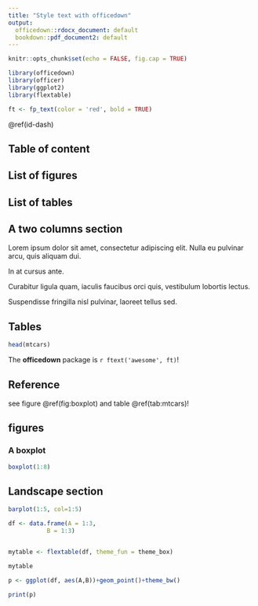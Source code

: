 ```yaml
---
title: "Style text with officedown"
output:
  officedown::rdocx_document: default
  bookdown::pdf_document2: default
---
```



```r

knitr::opts_chunk$set(echo = FALSE, fig.cap = TRUE)

library(officedown)
library(officer)
library(ggplot2)
library(flextable)

ft <- fp_text(color = 'red', bold = TRUE)
```


\@ref(id-dash)

## Table of content {#id-dash}

<!---BLOCK_TOC--->

## List of figures

<!---BLOCK_TOC{seq_id: 'fig'}--->

## List of tables

<!---BLOCK_TOC{seq_id: 'tab'}--->

## A two columns section

<!---BLOCK_MULTICOL_START--->

Lorem ipsum dolor sit amet, consectetur adipiscing elit. Nulla eu 
pulvinar arcu, quis aliquam dui. 

In at cursus ante.

Curabitur ligula quam, iaculis faucibus orci quis, vestibulum lobortis lectus. 

Suspendisse fringilla nisl pulvinar, laoreet tellus sed.

<!---BLOCK_MULTICOL_STOP{widths: [3,3], space: 0.2, sep: true}--->

## Tables

```r
head(mtcars)
```

The **officedown** package is
`r ftext('awesome', ft)`!

## Reference

see figure \@ref(fig:boxplot) and table \@ref(tab:mtcars)!

## figures 

### A boxplot

```r
boxplot(1:8)
```

<!---BLOCK_LANDSCAPE_START--->

## Landscape section

```r
barplot(1:5, col=1:5)
```

<!---BLOCK_LANDSCAPE_STOP--->

```r

df <- data.frame(A = 1:3,
           B = 1:3)


mytable <- flextable(df, theme_fun = theme_box)

mytable
```


```r

p <- ggplot(df, aes(A,B))+geom_point()+theme_bw()

print(p)
```



